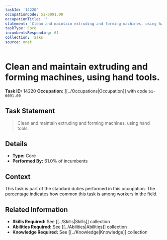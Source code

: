 ```yaml
---
taskId: '14220'
occupationCode: 51-6091.00
occupationTitle: ''
statement: 'Clean and maintain extruding and forming machines, using hand tools.'
taskType: Core
incumbentsResponding: 61
collection: Tasks
source: onet
---
```

# Clean and maintain extruding and forming machines, using hand tools.

**Task ID:** 14220
**Occupation:** [[../Occupations|Occupation]] with code `51-6091.00`

## Task Statement

> Clean and maintain extruding and forming machines, using hand tools.

## Details

- **Type:** Core
- **Performed By:** 61.0% of incumbents

## Context

This task is part of the standard duties performed in this occupation. The percentage indicates how common this task is among workers in the field.

## Related Information

- **Skills Required:** See [[../Skills|Skills]] collection
- **Abilities Required:** See [[../Abilities|Abilities]] collection
- **Knowledge Required:** See [[../Knowledge|Knowledge]] collection
